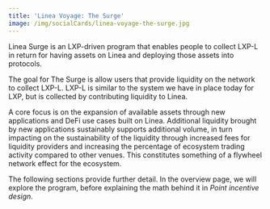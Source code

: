 ```yaml
---
title: 'Linea Voyage: The Surge'
image: /img/socialCards/linea-voyage-the-surge.jpg
---
```


Linea Surge is an LXP-driven program that enables people to collect LXP-L in return for having 
assets on Linea and deploying those assets into protocols.

The goal for The Surge is allow users that provide liquidity on the network to collect LXP-L. 
LXP-L is similar to the system we have in place today for LXP, but is collected by contributing 
liquidity to Linea. 

A core focus is on the expansion of available assets through new applications 
and DeFi use cases built on Linea. Additional liquidity brought by new applications sustainably 
supports additional volume, in turn impacting on the sustainability of the liquidity through 
increased fees for liquidity providers and increasing the percentage of ecosystem trading 
activity compared to other venues. This constitutes something of a flywheel network effect for 
the ecosystem.

The following sections provide further detail. In the overview page, we will explore the program,
before explaining the math behind it in _Point incentive design_.
